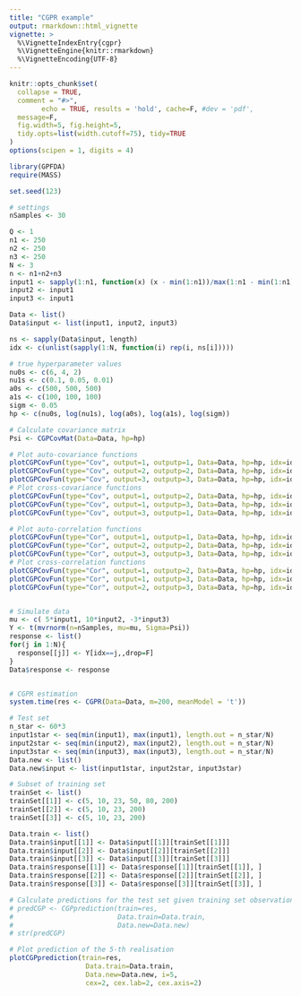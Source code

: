 ```yaml
---
title: "CGPR example"
output: rmarkdown::html_vignette
vignette: >
  %\VignetteIndexEntry{cgpr}
  %\VignetteEngine{knitr::rmarkdown}
  %\VignetteEncoding{UTF-8}
---
```


```r
knitr::opts_chunk$set(
  collapse = TRUE,
  comment = "#>",
        echo = TRUE, results = 'hold', cache=F, #dev = 'pdf', 
  message=F, 
  fig.width=5, fig.height=5,
  tidy.opts=list(width.cutoff=75), tidy=TRUE
)
options(scipen = 1, digits = 4)
```

```r
library(GPFDA)
require(MASS)
```

```r
set.seed(123)

# settings
nSamples <- 30

Q <- 1
n1 <- 250
n2 <- 250
n3 <- 250
N <- 3
n <- n1+n2+n3
input1 <- sapply(1:n1, function(x) (x - min(1:n1))/max(1:n1 - min(1:n1)))
input2 <- input1
input3 <- input1

Data <- list()
Data$input <- list(input1, input2, input3)

ns <- sapply(Data$input, length)
idx <- c(unlist(sapply(1:N, function(i) rep(i, ns[i]))))

# true hyperparameter values
nu0s <- c(6, 4, 2)
nu1s <- c(0.1, 0.05, 0.01)
a0s <- c(500, 500, 500)
a1s <- c(100, 100, 100)
sigm <- 0.05
hp <- c(nu0s, log(nu1s), log(a0s), log(a1s), log(sigm))

# Calculate covariance matrix
Psi <- CGPCovMat(Data=Data, hp=hp)
```


```r
# Plot auto-covariance functions
plotCGPCovFun(type="Cov", output=1, outputp=1, Data=Data, hp=hp, idx=idx)
plotCGPCovFun(type="Cov", output=2, outputp=2, Data=Data, hp=hp, idx=idx)
plotCGPCovFun(type="Cov", output=3, outputp=3, Data=Data, hp=hp, idx=idx)
# Plot cross-covariance functions
plotCGPCovFun(type="Cov", output=1, outputp=2, Data=Data, hp=hp, idx=idx)
plotCGPCovFun(type="Cov", output=1, outputp=3, Data=Data, hp=hp, idx=idx)
plotCGPCovFun(type="Cov", output=3, outputp=1, Data=Data, hp=hp, idx=idx)

# Plot auto-correlation functions
plotCGPCovFun(type="Cor", output=1, outputp=1, Data=Data, hp=hp, idx=idx)
plotCGPCovFun(type="Cor", output=2, outputp=2, Data=Data, hp=hp, idx=idx)
plotCGPCovFun(type="Cor", output=3, outputp=3, Data=Data, hp=hp, idx=idx)
# Plot cross-correlation functions
plotCGPCovFun(type="Cor", output=1, outputp=2, Data=Data, hp=hp, idx=idx)
plotCGPCovFun(type="Cor", output=1, outputp=3, Data=Data, hp=hp, idx=idx)
plotCGPCovFun(type="Cor", output=2, outputp=3, Data=Data, hp=hp, idx=idx)


# Simulate data
mu <- c( 5*input1, 10*input2, -3*input3)
Y <- t(mvrnorm(n=nSamples, mu=mu, Sigma=Psi))
response <- list()
for(j in 1:N){
  response[[j]] <- Y[idx==j,,drop=F]
}
Data$response <- response


# CGPR estimation 
system.time(res <- CGPR(Data=Data, m=200, meanModel = 't'))
```


```r
# Test set
n_star <- 60*3
input1star <- seq(min(input1), max(input1), length.out = n_star/N)
input2star <- seq(min(input2), max(input2), length.out = n_star/N)
input3star <- seq(min(input3), max(input3), length.out = n_star/N)
Data.new <- list()
Data.new$input <- list(input1star, input2star, input3star)

# Subset of training set
trainSet <- list()
trainSet[[1]] <- c(5, 10, 23, 50, 80, 200)
trainSet[[2]] <- c(5, 10, 23, 200)
trainSet[[3]] <- c(5, 10, 23, 200)

Data.train <- list()
Data.train$input[[1]] <- Data$input[[1]][trainSet[[1]]]
Data.train$input[[2]] <- Data$input[[2]][trainSet[[2]]]
Data.train$input[[3]] <- Data$input[[3]][trainSet[[3]]]
Data.train$response[[1]] <- Data$response[[1]][trainSet[[1]], ]
Data.train$response[[2]] <- Data$response[[2]][trainSet[[2]], ]
Data.train$response[[3]] <- Data$response[[3]][trainSet[[3]], ]

# Calculate predictions for the test set given training set observations
# predCGP <- CGPprediction(train=res,
#                          Data.train=Data.train,
#                          Data.new=Data.new)
# str(predCGP)

# Plot prediction of the 5-th realisation
plotCGPprediction(train=res,
                   Data.train=Data.train,
                   Data.new=Data.new, i=5,
                   cex=2, cex.lab=2, cex.axis=2)

```

